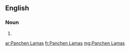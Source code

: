 ==English==

===Noun===
{{head|en|noun plural form|head=Panchen Lamas}}

# {{plural of|Panchen Lama|lang=en}}

[[ar:Panchen Lamas]]
[[fr:Panchen Lamas]]
[[mg:Panchen Lamas]]